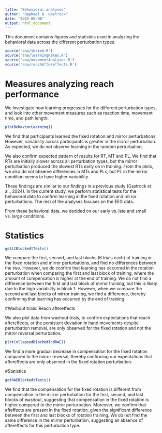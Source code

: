 ---
title: "Behavioral analyses"
author: "Raphael Q. Gastrock"
date: "2025-05-08"
output: html_document
---

This document contains figures and statistics used in analyzing the behavioral data across the different perturbation types.

```{r, warning=FALSE, message=FALSE}
source('ana/shared.R')
source('ana/learningRates.R')
source('ana/movementAnalyses.R')
source('ana/reachAftereffects.R')
```

# Measures analyzing reach performance

We investigate how learning progresses for the different perturbation types, and look into other movement measures such as reaction time, movement time, and path length.

```{r}
plotBehaviorLearning()
```

We find that participants learned the fixed rotation and mirror perturbations. However, variability across participants is greater in the mirror perturbation. As expected, we do not observe learning in the random perturbation.

We also confirm expected pattern of results for RT, MT and PL. We find that RTs are initially slower across all perturbation types, but the mirror perturbation produced the slowest RTs early on in training. From the plots, we also do not observe differences in MTs and PLs, but PL in the mirror condition seems to have higher variability.

These findings are similar to our findings in a previous study (Gastrock et al., 2024). In the current study, we perform statistical tests for the behavioral data to confirm learning in the fixed rotation and mirror perturbations. The rest of the analyses focuses on the EEG data.

From these behavioral data, we decided on our early vs. late and small vs. large conditions.

# Statistics

```{r}
getLCBlockedtTests()
```

We compare the first, second, and last blocks (6 trials each) of training in the fixed rotation and mirror perturbations, and find no differences between the two. However, we do confirm that learning has occurred in the rotation perturbation when comparing the first and last block of training, where the amount of compensation is higher at the end of training. We do not find a difference between the first and last block of mirror training, but this is likely due to the high variability in block 1. However, when we compare the second and last blocks of mirror training, we find a difference, thereby confirming that learning has occurred by the end of training.

#Washout trials: Reach aftereffects

We also plot data from washout trials, to confirm expectations that reach aftereffects, or the persistent deviation in hand movements despite perturbation removal, are only observed for the fixed rotation and not the mirror reversal perturbation.

```{r}
plotCollapsedBlockedIndRAE()
```

We find a more gradual decrease in compensation for the fixed rotation compared to the mirror reversal, thereby confirming our expectations that aftereffects are only observed in the fixed rotation perturbation.

#Statistics

```{r}
getRAEBlockedtTests()
```

We find that the compensation for the fixed rotation is different from compensation in the mirror perturbation for the first, second, and last blocks of washout, suggesting that compensation in the fixed rotation is higher compared to the mirror perturbation. Moreover, we confirm that afteffects are present in the fixed rotation, given the significant difference between the first and last blocks of rotation training. We do not find the same difference in the mirror perturbation, suggesting an absence of aftereffects for this perturbation type.